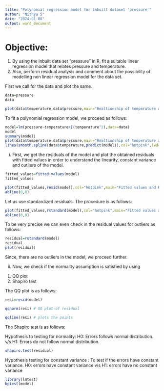 ---
title: "Polynomial regression model for inbuilt dataset 'pressure'"
author: "Nithya S"
date: "2024-01-08"
output: word_document
---
# Objective:

1. By using the inbuilt data set "pressure" in R, fit a suitable linear regression model that relates pressure and temperature.
2. Also, perform residual analysis and comment about the possibility of modelling non linear regression model for the data set.

First we call for the data and plot the same.

```{r }
data=pressure
data
```

```{r }
plot(data$temperature,data$pressure,main="Realtionship of temperature and pressure",col='hotpink',xlab="temperature",ylab="pressure")
```

To fit a polynomial regression model, we proceed as follows:

```{r }
model=lm(pressure~temperature+I(temperature^2),data=data)
model
summary(model)
plot(data$temperature,data$pressure,main="Realtionship of temperature and pressure",col='hotpink',xlab="temperature",ylab="pressure")
lines(smooth.spline(data$temperature,predict(model)),col="hotpink",lwd=3)
```

i) First, we get the residuals of the model and plot the obtained residuals with fitted values in order to understand the linearity, constant variance and outliers of the model.

```{r }
fitted_values=fitted.values(model)
fitted_values

plot(fitted_values,resid(model),col="hotpink",main="Fitted values and Residual values",xlab="fitted values",ylab="residual values")
abline(0,0)
```

Let us use standardized residuals. The procedure is as follows:

```{r }
plot(fitted_values,rstandard(model),col="hotpink",main="Fitted values and Standardized values",xlab="fitted values",ylab="standardized values")
abline(0,0)
```

To be very precise we can even check in the residual values for outliers as follows:

```{r }
residual=rstandard(model)
residual
plot(residual)
```

Since, there are no outliers in the model, we proceed further.

ii) Now, we check if the normality assumption is satisfied by using 
1. QQ plot
2. Shapiro test

The QQ plot is as follows:

```{r }
resi=resid(model)

qqnorm(resi) # QQ plot-of residual

qqline(resi) # plots the points
```

The Shapiro test is as follows:

Hypothesis to testing for normality:
H0: Errors follows normal distribution.
v/s
H1: Errors do not follow normal distribution.

```{r }
shapiro.test(residual)
```

Hypothesis testing for constant variance :
To test if the errors have constant variance.
H0: errors have constant variance
v/s
H1: errors have no constant variance

```{r }
library(lmtest)
bptest(model)
```
